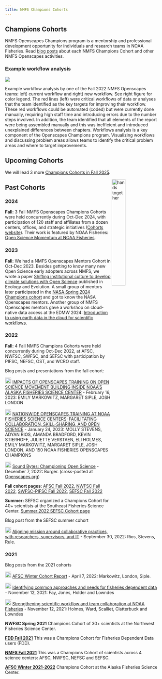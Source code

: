```yaml
---
title: NMFS Champions Cohorts
---
```


## Champions Cohorts

NMFS Openscapes Champions program is a mentorship and professional development opportunity for individuals and research teams in NOAA Fisheries. Read [blog posts](https://openscapes.org/blog#category=noaa-fisheries) about each NMFS Champions Cohort and other NMFS Openscapes activities.

### Example workflow analysis

![](images/nmfs-2022-workflow-analyses.png)

Example workflow analysis by one of the Fall 2022 NMFS Openscapes teams: left) current workflow and right) new workflow. See right figure for color legend. The red lines (left) were critical workflows of data or analyses that the team identified as the key targets for improving their workflow. These red workflows could be automated (coded) but were currently done manually, requiring high staff time and introducing errors due to the number steps involved. In addition, the team identified that all elements of the report were being assembled manually and this was inefficient and introduced unexplained differences between chapters. Workflows analysis is a key component of the Openscapes Champions program. Visualizing workflows and discussing problem areas allows teams to identify the critical problem areas and where to target improvements.

## Upcoming Cohorts

We will lead 3 more [Champions Cohorts in Fall 2025](../champions.qmd).

<img src="../images/fall2022openscapes.png" alt="hands together" style="float:right;width:30%;"/>

```{=html}
<!---[Announcement for 3 Champions Cohorts coming in Oct-Dec 2024!](../champions.qmd) Please sign up and share with colleagues!
--->
```

## Past Cohorts

### 2024

**Fall:** 3 Fall NMFS Openscapes Champions Cohorts were held concurrently during Oct-Dec 2024, with participation of 120 staff and affiliates from a dozen centers, offices, and strategic initiatives ([Cohorts website](https://nmfs-openscapes.github.io/2024-nmfs-champions/)). Their work is featured by NOAA Fisheries: [Open Science Momentum at NOAA Fisheries](https://www.fisheries.noaa.gov/science-blog/open-science-momentum-noaa-fisheries).


### 2023

**Fall:** We had a NMFS Openscapes Mentors Cohort in Oct-Dec 2023. Besides getting to know many new Open Science early adopters across NMFS, we wrote a paper [Shifting institutional culture to develop climate solutions with Open Science](https://onlinelibrary.wiley.com/doi/10.1002/ece3.11341) published in Ecology and Evolution. A small group of mentors later participated in the [NASA Spring 2024 Champions cohort](https://nasa-openscapes.github.io/champions.html) and got to know the NASA Openscapes mentors. Another group of NMFS Openscapes mentors gave a workshop on cloud-native data access at the EDMW 2024: [Introduction to using earth data in the cloud for scientific workflows](https://nmfs-opensci.github.io/EDMW-EarthData-Workshop-2024/).

### 2022

**Fall:** 4 Fall NMFS Champions Cohorts were held concurrently during Oct-Dec 2022, at AFSC, NWFSC, SWFSC, and SEFSC with participation by PIFSC, NEFSC, OST, and WCRO staff.

Blog posts and presentations from the fall cohort:

<img src="https://raw.githubusercontent.com/FortAwesome/Font-Awesome/6.x/svgs/solid/blog.svg" height="20"/> [IMPACTS OF OPENSCAPES TRAINING ON OPEN SCIENCE MOVEMENT BUILDING INSIDE NOAA'S ALASKA FISHERIES SCIENCE CENTER](https://openscapes.org/blog/2023-02-16-noaa-afsc-fall/) - February 16, 2023: EMILY MARKOWITZ, MARGARET SIPLE, JOSH LONDON

<img src="https://raw.githubusercontent.com/FortAwesome/Font-Awesome/6.x/svgs/solid/blog.svg" height="20"/> [NATIONWIDE OPENSCAPES TRAINING AT NOAA FISHERIES SCIENCE CENTERS: FACILITATING COLLABORATION, SKILL-SHARING, AND OPEN SCIENCE](https://openscapes.org/blog/2023-01-24-noaa-nmfs-fall/) - January 24, 2023: MOLLY STEVENS, ADYAN RIOS, AMANDA BRADFORD, KEVIN STIERHOFF, JULIETTE VERSTAEN, ELI HOLMES, EMILY MARKOWITZ, MARGARET SIPLE, JOSH LONDON, AND 150 NOAA FISHERIES OPENSCAPES CHAMPIONS

<img src="https://raw.githubusercontent.com/FortAwesome/Font-Awesome/6.x/svgs/solid/blog.svg" height="20"/> [Sound Bytes: Championing Open Science](https://www.fisheries.noaa.gov/science-blog/sound-bytes-championing-open-science) - December 7, 2022: Burger. (cross-posted at [Openscapes.org](https://www.openscapes.org/blog/2022/12/09/case-study-swfsc-sael/))

**Fall cohort pages**: [AFSC Fall 2022](https://nmfs-openscapes.github.io/2022-noaa-afsc-fall/), [NWFSC Fall 2022](https://nmfs-openscapes.github.io/2022-noaa-nwfsc-fall/), [SWFSC-PIFSC Fall 2022](https://nmfs-openscapes.github.io/2022-noaa-swfsc-pifsc-fall/), [SEFSC Fall 2022](https://nmfs-openscapes.github.io/2022-noaa-sefsc-fall/)

**Summer:** SEFSC organized a Champions Cohort for 40+ scientists at the Southeast Fisheries Science Center. [Summer 2022 SEFSC Cohort page](SEFSC-sum2022.html)

Blog post from the SEFSC summer cohort

<img src="https://raw.githubusercontent.com/FortAwesome/Font-Awesome/6.x/svgs/solid/blog.svg" height="20"/> [Aligning mission around collaborative practices, with researchers, supervisors, and IT](https://openscapes.org/blog/2022-09-30-sefsc-summer/) - September 30, 2022: Rios, Stevens, Rule.

### 2021

Blog posts from the 2021 cohorts

<img src="https://raw.githubusercontent.com/FortAwesome/Font-Awesome/6.x/svgs/solid/blog.svg" height="20"/> [AFSC Winter Cohort Report](https://www.openscapes.org/blog/2022/04/07/afsc-supportive-forum/) - April 7, 2022: Markowitz, London, Siple.

<img src="https://raw.githubusercontent.com/FortAwesome/Font-Awesome/6.x/svgs/solid/blog.svg" height="20"/> [Identifying common approaches and needs for fisheries dependent data](https://www.openscapes.org/blog/2021/11/12/fdd-champions/) - November 12, 2021: Fay, Jones, Holder and Lowndes

<img src="https://raw.githubusercontent.com/FortAwesome/Font-Awesome/6.x/svgs/solid/blog.svg" height="20"/> [Strengthening scientific workflow and team collaboration at NOAA Fisheries](https://www.openscapes.org/blog/2021/11/12/noaa-nmfs-champions/) - November 12, 2021: Holmes, Ward, Scalliet, Clatterbuck and Lowndes

**NWFSC Spring 2021** Champions Cohort of 30+ scientists at the Northwest Fisheries Science Center.

[**FDD Fall 2021**](https://github.com/Openscapes/2021-fdd) This was a Champions Cohort for Fisheries Dependent Data users (FDD).

[**NMFS Fall 2021**](https://github.com/Openscapes/2021-nmfs) This was a Champions Cohort of scientists across 4 science centers: AFSC, NWFSC, NEFSC and SEFSC.

[**AFSC Winter 2021-2022**](AFSC-win2021.html) Champions Cohort at the Alaska Fisheries Science Center.

